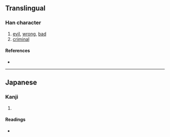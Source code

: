 {{character info/new}}
{{also|幣}}
==Translingual==

===Han character===
{{Han char|rn=50|rad=巾|as=12|sn=15|four=|canj=FKLB,XFKLB|ids=⿰敞巾}}

# [[evil]], [[wrong]], [[bad]]
# [[criminal]]

====References====
* {{Han ref|kx=0337.031|hdz=10754.011|uh=5E64|ud=24164}}

----

==Japanese==

===Kanji===
{{ja-kanji|grade=|rs=巾12}}

# {{defn|lang=ja|sort=巾12}}

====Readings====
* {{ja-readings|on=[[へい]] (hei)|kun=}}